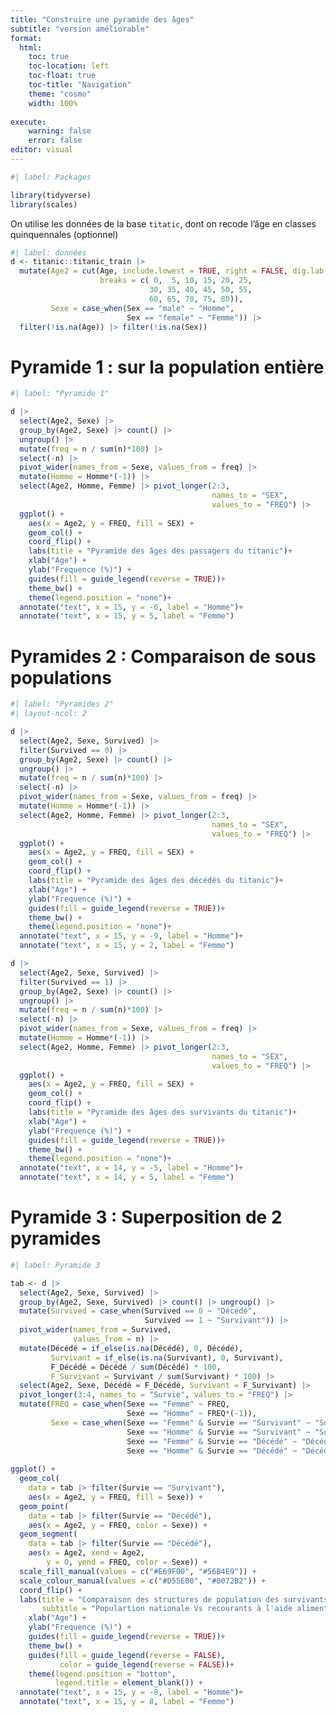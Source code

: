 ---
title: "Construire une pyramide des âges"
subtitle: "version améliorable"
format: 
  html: 
    toc: true
    toc-location: left
    toc-float: true
    toc-title: "Navigation"
    theme: "cosmo"
    width: 100%
    
execute: 
    warning: false
    error: false
editor: visual
---

```{r}
#| label: Packages

library(tidyverse)
library(scales)

```

On utilise les données de la base `titatic`, dont on recode l'âge en classes quinquennales (optionnel)

```{r}
#| label: données
d <- titanic::titanic_train |>
  mutate(Age2 = cut(Age, include.lowest = TRUE, right = FALSE, dig.lab = 0,
                    breaks = c( 0,  5, 10, 15, 20, 25, 
                               30, 35, 40, 45, 50, 55, 
                               60, 65, 70, 75, 80)),
         Sexe = case_when(Sex == "male" ~ "Homme",
                          Sex == "female" ~ "Femme")) |>
  filter(!is.na(Age)) |> filter(!is.na(Sex))
```

# Pyramide 1 : sur la population entière

```{r}
#| label: "Pyramide 1"

d |> 
  select(Age2, Sexe) |>
  group_by(Age2, Sexe) |> count() |> 
  ungroup() |>
  mutate(freq = n / sum(n)*100) |> 
  select(-n) |>
  pivot_wider(names_from = Sexe, values_from = freq) |>
  mutate(Homme = Homme*(-1)) |>
  select(Age2, Homme, Femme) |> pivot_longer(2:3,
                                             names_to = "SEX",
                                             values_to = "FREQ") |>
  ggplot() +
    aes(x = Age2, y = FREQ, fill = SEX) +
    geom_col() +
    coord_flip() +
    labs(title = "Pyramide des âges des passagers du titanic")+
    xlab("Age") + 
    ylab("Frequence (%)") + 
    guides(fill = guide_legend(reverse = TRUE))+
    theme_bw() +
    theme(legend.position = "none")+ 
  annotate("text", x = 15, y = -6, label = "Homme")+ 
  annotate("text", x = 15, y = 5, label = "Femme")

```

# Pyramides 2 : Comparaison de sous populations

```{r}
#| label: "Pyramides 2"
#| layout-ncol: 2

d |> 
  select(Age2, Sexe, Survived) |>
  filter(Survived == 0) |>
  group_by(Age2, Sexe) |> count() |> 
  ungroup() |>
  mutate(freq = n / sum(n)*100) |> 
  select(-n) |>
  pivot_wider(names_from = Sexe, values_from = freq) |>
  mutate(Homme = Homme*(-1)) |>
  select(Age2, Homme, Femme) |> pivot_longer(2:3,
                                             names_to = "SEX",
                                             values_to = "FREQ") |>
  ggplot() +
    aes(x = Age2, y = FREQ, fill = SEX) +
    geom_col() +
    coord_flip() +
    labs(title = "Pyramide des âges des décédés du titanic")+
    xlab("Age") + 
    ylab("Frequence (%)") + 
    guides(fill = guide_legend(reverse = TRUE))+
    theme_bw() +
    theme(legend.position = "none")+ 
  annotate("text", x = 15, y = -9, label = "Homme")+ 
  annotate("text", x = 15, y = 2, label = "Femme")

d |> 
  select(Age2, Sexe, Survived) |>
  filter(Survived == 1) |>
  group_by(Age2, Sexe) |> count() |> 
  ungroup() |>
  mutate(freq = n / sum(n)*100) |> 
  select(-n) |>
  pivot_wider(names_from = Sexe, values_from = freq) |>
  mutate(Homme = Homme*(-1)) |>
  select(Age2, Homme, Femme) |> pivot_longer(2:3,
                                             names_to = "SEX",
                                             values_to = "FREQ") |>
  ggplot() +
    aes(x = Age2, y = FREQ, fill = SEX) +
    geom_col() +
    coord_flip() +
    labs(title = "Pyramide des âges des survivants du titanic")+
    xlab("Age") + 
    ylab("Frequence (%)") + 
    guides(fill = guide_legend(reverse = TRUE))+
    theme_bw() +
    theme(legend.position = "none")+ 
  annotate("text", x = 14, y = -5, label = "Homme")+ 
  annotate("text", x = 14, y = 5, label = "Femme")
```

# Pyramide 3 : Superposition de 2 pyramides

```{r}
#| label: Pyramide 3

tab <- d |> 
  select(Age2, Sexe, Survived) |>
  group_by(Age2, Sexe, Survived) |> count() |> ungroup() |>
  mutate(Survived = case_when(Survived == 0 ~ "Décédé",
                              Survived == 1 ~ "Survivant")) |>
  pivot_wider(names_from = Survived,
              values_from = n) |>
  mutate(Décédé = if_else(is.na(Décédé), 0, Décédé),
         Survivant = if_else(is.na(Survivant), 0, Survivant),
         F_Décédé = Décédé / sum(Décédé) * 100,
         F_Survivant = Survivant / sum(Survivant) * 100) |>
  select(Age2, Sexe, Décédé = F_Décédé, Survivant = F_Survivant) |>
  pivot_longer(3:4, names_to = "Survie", values_to = "FREQ") |>
  mutate(FREQ = case_when(Sexe == "Femme" ~ FREQ,
                          Sexe == "Homme" ~ FREQ*(-1)),
         Sexe = case_when(Sexe == "Femme" & Survie == "Survivant" ~ "Survivante",
                          Sexe == "Homme" & Survie == "Survivant" ~ "Survivant",
                          Sexe == "Femme" & Survie == "Décédé" ~ "Décédée",
                          Sexe == "Homme" & Survie == "Décédé" ~ "Décédé"))
  
ggplot() +
  geom_col(
    data = tab |> filter(Survie == "Survivant"),
    aes(x = Age2, y = FREQ, fill = Sexe)) +
  geom_point(
    data = tab |> filter(Survie == "Décédé"),
    aes(x = Age2, y = FREQ, color = Sexe)) +
  geom_segment(
    data = tab |> filter(Survie == "Décédé"),
    aes(x = Age2, xend = Age2,
        y = 0, yend = FREQ, color = Sexe)) +
  scale_fill_manual(values = c("#E69F00", "#56B4E9")) +
  scale_colour_manual(values = c("#D55E00", "#0072B2")) +
  coord_flip() +
  labs(title = "Comparaison des structures de population des survivants et des décédés",
       subtitle = "Populartion nationale Vs recourants à l'aide alimentaire")+
    xlab("Age") + 
    ylab("Frequence (%)") + 
    guides(fill = guide_legend(reverse = TRUE))+
    theme_bw() +
    guides(fill = guide_legend(reverse = FALSE),
           color = guide_legend(reverse = FALSE))+
    theme(legend.position = "bottom",
          legend.title = element_blank()) + 
  annotate("text", x = 15, y = -8, label = "Homme")+ 
  annotate("text", x = 15, y = 8, label = "Femme")

```
